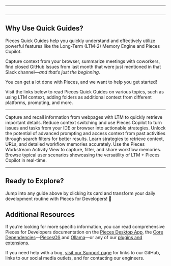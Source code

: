 ***

<Image src="https://storage.googleapis.com/hashnode_product_documentation_assets/quick_guides/quick-guides.png" alt="" align="center" fullwidth="true" />

***

## Why Use Quick Guides?

Pieces Quick Guides help you quickly understand and effectively utilize powerful features like the Long-Term (LTM-2) Memory Engine and Pieces Copilot.

Capture context from your browser, summarize meetings with coworkers, find closed GitHub Issues from last month that were just mentioned in that Slack channel—*and that’s just the beginning.*

You can get a lot done with Pieces, and we want to help you get started!

Visit the links below to read Pieces Quick Guides on various topics, such as using LTM context, adding folders as additional context from different platforms, prompting, and more.

***

<CardGroup cols={2}>
  <Card title="Using Long-Term Memory Context" href="https://docs.pieces.app/products/quick-guides/ltm-context">
    Capture and recall information from webpages with LTM to quickly retrieve important details.
  </Card>

  <Card title="Using Pieces Copilot with Context Guide" href="https://docs.pieces.app/products/quick-guides/copilot-with-context">
    Reduce context switching and use Pieces Copilot to turn issues and tasks from your IDE or browser into actionable strategies.
  </Card>

  <Card title="Long-Term Memory Prompting" href="https://docs.pieces.app/products/quick-guides/ltm-prompting">
    Unlock the potential of advanced prompting and access context from past activities through search filters for better results.
  </Card>

  <Card title="General Long-Term Memory Prompting Tips" href="https://docs.pieces.app/products/quick-guides/ltm-prompting/tips">
    Learn strategies to retrieve context, URLs, and detailed workflow memories accurately.
  </Card>

  <Card title="Workstream Activity View" href="https://docs.pieces.app/products/quick-guides/ltm-prompting/workstream-activity">
    Use the Pieces Workstream Activity View to capture, filter, and share workflow memories.
  </Card>

  <Card title="Use Cases and Example Prompts" href="https://docs.pieces.app/products/quick-guides/ltm-prompting/examples">
    Browse typical user scenarios showcasing the versatility of LTM + Pieces Copilot in real-time.
  </Card>
</CardGroup>

***

## Ready to Explore?

Jump into any guide above by clicking its card and transform your daily development routine with Pieces for Developers! 🌟

## Additional Resources

If you’re looking for more specific information, you can read comprehensive Pieces for Developers documentation on the [Pieces Desktop App](http://docs.pieces.app/products/desktop), the [Core Dependencies](http://docs.pieces.app/products/core-dependencies)—[PiecesOS](https://docs.pieces.app/products/core-dependencies/pieces-os) and [Ollama](https://docs.pieces.app/products/core-dependencies/ollama)—or any of our [plugins and extensions.](https://docs.pieces.app/products/extensions-plugins/visual-studio-code)

If you need help with a bug, [visit our Support page](https://docs.pieces.app/products/support) for links to our GitHub, links to our social media outlets, and for contacting our engineers.
